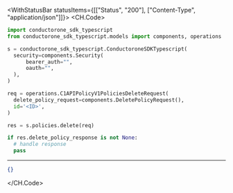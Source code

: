 

<WithStatusBar statusItems={[["Status", "200"], ["Content-Type", "application/json"]]}>
  <CH.Code>
  ```python Delete.py
  import conductorone_sdk_typescript
from conductorone_sdk_typescript.models import components, operations

s = conductorone_sdk_typescript.ConductoroneSDKTypescript(
    security=components.Security(
        bearer_auth="",
        oauth="",
    ),
)

req = operations.C1APIPolicyV1PoliciesDeleteRequest(
    delete_policy_request=components.DeletePolicyRequest(),
    id='<ID>',
)

res = s.policies.delete(req)

if res.delete_policy_response is not None:
    # handle response
    pass
  ```
  ---

  ```json Example Response
  {}
  ```
  </CH.Code>
</WithStatusBar>
